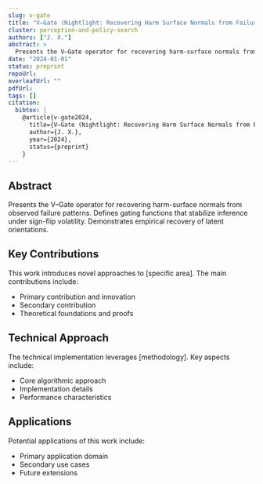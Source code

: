 ```yaml
---
slug: v-gate
title: "V–Gate (Nightlight: Recovering Harm Surface Normals from Failure Patterns)"
cluster: perception-and-policy-search
authors: ["J. X."]
abstract: >
  Presents the V–Gate operator for recovering harm-surface normals from observed failure patterns. Defines gating functions that stabilize inference under sign-flip volatility. Demonstrates empirical recovery of latent orientations.
date: "2024-01-01"
status: preprint
repoUrl: 
overleafUrl: ""
pdfUrl: 
tags: []
citation:
  bibtex: |
    @article{v-gate2024,
      title={V–Gate (Nightlight: Recovering Harm Surface Normals from Failure Patterns)},
      author={J. X.},
      year={2024},
      status={preprint}
    }
---
```


## Abstract

Presents the V–Gate operator for recovering harm-surface normals from observed failure patterns. Defines gating functions that stabilize inference under sign-flip volatility. Demonstrates empirical recovery of latent orientations.

## Key Contributions

This work introduces novel approaches to [specific area]. The main contributions include:

- Primary contribution and innovation
- Secondary contribution  
- Theoretical foundations and proofs

## Technical Approach

The technical implementation leverages [methodology]. Key aspects include:

- Core algorithmic approach
- Implementation details
- Performance characteristics

## Applications

Potential applications of this work include:

- Primary application domain
- Secondary use cases
- Future extensions
